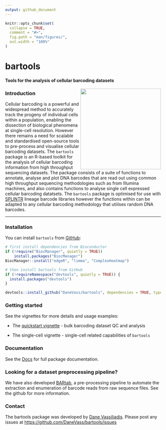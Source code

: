 ```yaml
---
output: github_document
---
```


<!-- README.md is generated from README.Rmd. Please edit that file -->

```r
knitr::opts_chunk$set(
  collapse = TRUE,
  comment = "#>",
  fig.path = "man/figures/",
  out.width = "100%"
)
```

# bartools

#### Tools for the analysis of cellular barcoding datasets

<img src="man/figures/bartools_logo.png" align="right" width="260"/>

### Introduction

Cellular barcoding is a powerful and widespread method to accurately track the progeny of individual cells within a population, enabling the dissection of biological phenomena at single-cell resolution. However there remains a need for scalable and standardised open-source tools to pre-process and visualise cellular barcoding datasets. The `bartools` package is an R-based toolkit for the analysis of cellular barcoding information from high throughput sequencing datasets. The package consists of a suite of functions to annotate, analyse and plot DNA barcodes that are read out using common high throughput sequencing methodologies such as from Illumina machines, and also contains functions to analyse single cell expressed cellular barcoding datatsets. The `bartools` package is optimised for use with [SPLINTR](https://www.nature.com/articles/s41586-021-04206-7) lineage barcode libraries however the functions within can be adapted to any cellular barcoding methodology that utiilses random DNA barcodes.

<!-- badges: start -->

<!-- badges: end -->

------------------------------------------------------------------------

### Installation

You can install `bartools` from [GitHub](https://github.com/):

```r
# first install dependencies from Bioconductor
if (!require("BiocManager", quietly = TRUE))
    install.packages("BiocManager")
BiocManager::install("edgeR", "limma", "ComplexHeatmap")

# then install bartools from GitHub
if (!requireNamespace("devtools", quietly = TRUE)) {
  install.packages("devtools")
}

devtools::install_github("DaneVass/bartools", dependencies = TRUE, type = "source")
```

### Getting started

See the vignettes for more details and usage examples:

-   The [quickstart vignette](https://danevass.github.io/bartools/articles/quickstart.html) - bulk barcoding dataset QC and analysis

-   The single-cell vignette - single-cell related capabilities of `bartools`

### Documentation

See the [Docs](https://danevass.github.io/bartools/) for full package documentation.

### Looking for a dataset preprocessing pipeline?

We have also developed [BARtab](https://github.com/DaneVass/BARtab), a pre-processing pipeline to automate the extraction and enumeration of barcode reads from raw sequence files. See the github for more information.

### Contact

The bartools package was developed by [Dane Vassiliadis](https://findanexpert.unimelb.edu.au/profile/366000-dane-vassiliadis). Please post any issues at <https://github.com/DaneVass/bartools/issues>

